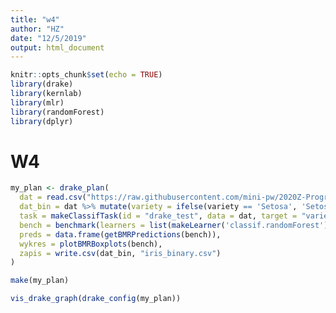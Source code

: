 ```yaml
---
title: "w4"
author: "HZ"
date: "12/5/2019"
output: html_document
---
```


```r
knitr::opts_chunk$set(echo = TRUE)
library(drake)
library(kernlab)
library(mlr)
library(randomForest)
library(dplyr)
```
# W4

```r

my_plan <- drake_plan(
  dat = read.csv("https://raw.githubusercontent.com/mini-pw/2020Z-ProgramowanieWR/master/Wyjsciowki/W2/gr1/SawickiJan/ShinyIris/iris.csv"),
  dat_bin = dat %>% mutate(variety = ifelse(variety == 'Setosa', 'Setosa', 'Non-setosa')),
  task = makeClassifTask(id = "drake_test", data = dat, target = "variety"),
  bench = benchmark(learners = list(makeLearner('classif.randomForest'),makeLearner('classif.ksvm'),makeLearner('classif.nnet')), tasks = task),
  preds = data.frame(getBMRPredictions(bench)),
  wykres = plotBMRBoxplots(bench),
  zapis = write.csv(dat_bin, "iris_binary.csv")
)

make(my_plan)

vis_drake_graph(drake_config(my_plan))
```
